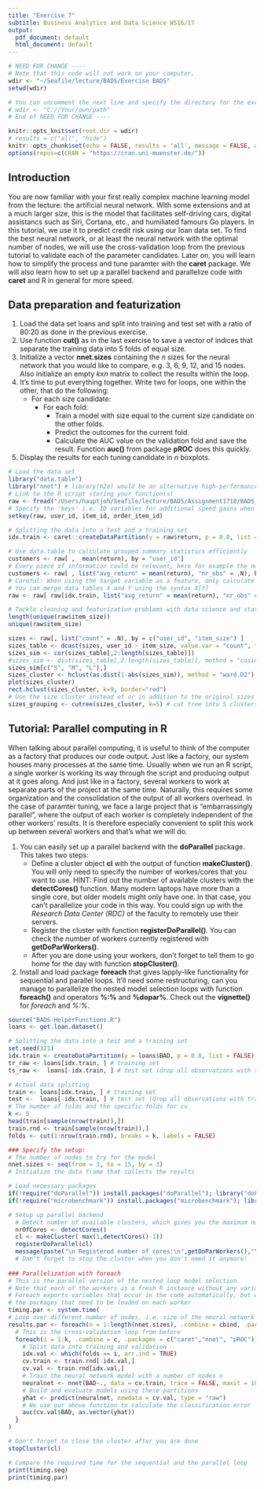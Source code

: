```yaml
---
title: "Exercise 7"
subtitle: Business Analytics and Data Science WS16/17
output:
  pdf_document: default
  html_document: default
---
```


```r
# NEED FOR CHANGE ---- 
# Note that this code will not work on your computer. 
wdir <- "~/Seafile/lecture/BADS/Exercise BADS"
setwd(wdir)

# You can uncomment the next line and specify the directory for the exercise on your computer
# wdir <- "C://Your/own/path"
# End of NEED FOR CHANGE ----

knitr::opts_knit$set(root.dir = wdir)
# results = c("all", "hide")
knitr::opts_chunk$set(echo = FALSE, results = 'all', message = FALSE, warning = FALSE, fig.keep = 'all', cache = FALSE)
options(repos=c(CRAN = "https://cran.uni-muenster.de/"))
```

## Introduction
You are now familiar with your first really complex machine learning model from the lecture: the artificial neural network. With some extensions and at a much larger size, this is the model that facilitates self-driving cars, digital assistancs such as Siri, Cortana, etc., and humiliated famours Go players. In this tutorial, we use it to predict credit risk using  our loan data set. To find the best neural network, or at least the neural network with the optimal number of nodes, we will use the cross-validation loop from the previous tutorial to validate each of the parameter candidates.
Later on, you will learn how to simplify the process and tune paramter with the **caret** package. We will also learn how to set up a parallel backend and parallelize code with **caret** and R in general for more speed.

## Data preparation and featurization

1. Load the data set loans and split into training and test set with a ratio of 80:20 as done in the previous exercise. 
2. Use function **cut()** as in the last exercise to save a vector of indices that separate the training data into 5 folds of equal size.
3. Initialize a vector **nnet.sizes** containing the *n* sizes for the neural network that you would like to compare, e.g. 3, 6, 9, 12, and 15 nodes. Also initialize an empty *k*x*n* matrix to collect the results within the loop.
4. It's time to put everything together. Write two for loops, one within the other, that do the following:    
    - For each size candidate:
        - For each fold:
            - Train a model with size equal to the current size candidate on the other folds.
            - Predict the outcomes for the current fold.
            - Calculate the AUC value on the validation fold and save the result. Function **auc()** from package **pROC** does this quickly.
5. Display the results for each tuning candidate in *n* boxplots.

```r
# Load the data set 
library("data.table")
library("nnet") # library(h2o) would be an alternative high-performance package
# Link to the R script storing your function(s)
raw <- fread("/Users/hauptjoh/Seafile/lecture/BADS/Assignment1718/BADS_WS1718_known.csv")
# Specify the 'keys' i.e. ID variables for additional speed gains when merging or sorting
setkey(raw, user_id, item_id, order_item_id)

# Splitting the data into a test and a training set 
idx.train <- caret::createDataPartition(y = raw$return, p = 0.8, list = FALSE) # Draw a random, stratified sample including p percent of the data

# Use data.table to calculate grouped summary statistics efficiently
customers <- raw[ ,  mean(return), by = "user_id"]
# Every piece of information could be relevant, here for example the number of times a customer came back
customers <- raw[ , list("avg_return" = mean(return), "nr_obs" = .N), by = "user_id"]
# Careful: When using the target variable as a feature, only calculate it on the training data
# You can merge data tables X and Y using the syntax X[Y]
raw <- raw[ raw[idx.train, list("avg_return" = mean(return), "nr_obs" = .N), by = "user_id"]]

# Tackle cleaning and featurization problems with data science and statistics
length(unique(raw$item_size))
unique(raw$item_size)

sizes <- raw[, list("count" = .N), by = c("user_id", "item_size") ]
sizes_table <- dcast(sizes, user_id ~ item_size, value.var = "count", fill = 0)
sizes_sim <- cor(sizes_table[,2:length(sizes_table)])
#sizes_sim <- dist(sizes_table[,2:length(sizes_table)], method = "cosine")
sizes_sim[c("S", "M", "L"),]
sizes_cluster <- hclust(as.dist(1-abs(sizes_sim)), method = "ward.D2")
plot(sizes_cluster)
rect.hclust(sizes_cluster, k=9, border="red")
# Use the size cluster instead of or in addition to the original sizes
sizes_grouping <- cutree(sizes_cluster, k=5) # cut tree into 5 clusters

```

## Tutorial: Parallel computing in R
When talking about parallel computing, it is useful to think of the computer as a factory that produces our code output. Just like a factory, our system houses many processes at the same time. Usually when we run an R script, a single worker is working its way through the script and producing output at it goes along. And just like in a factory, several workers to work at separate parts of the project at the same time. Naturally, this requires some organization and the consolidation of the output of all workers overhead.
In the case of paramter tuning, we face a large project that is "embarrassingly parallel", where the output of each worker is completely independent of the other workers' results. It is therefore especially convenient to split this work up between several workers and that's what we will do.

1. You can easily set up a parallel backend with the **doParallel** package. This takes two steps:      
    - Define a cluster object **cl** with the output of function **makeCluster()**. You will only need to specify the number of workes/cores that you want to use. HINT: Find out the number of available clusters with the **detectCores()** function. Many modern laptops have more than a single core, but older models might only have one. In that case, you can't parallelize your code in this way. You could sign up with the *Research Data Center (RDC)* of the faculty to remotely use their servers.
    - Register the cluster with function **registerDoParallel()**. You can check the number of workers currently registered with **getDoParWorkers()**.
    - After you are done using your workers, don't forget to tell them to go home for the day with function **stopCluster()**.
2. Install and load package **foreach** that gives lapply-like functionality for sequential and parallel loops. It'll need some restructuring, can you manage to parallelize the nested model selection loops with function **foreach()** and operators **%:%** and **%dopar%**. Check out the **vignette()** for *foreach* and *%:%*.

```r
source("BADS-HelperFunctions.R")
loans <- get.loan.dataset()

# Splitting the data into a test and a training set 
set.seed(321)
idx.train <- createDataPartition(y = loans$BAD, p = 0.8, list = FALSE) # Draw a random, stratified sample including p percent of the data
tr_raw <- loans[idx.train, ] # training set
ts_raw <-  loans[-idx.train, ] # test set (drop all observations with train indeces)

# Actual data splitting
train <- loans[idx.train, ] # training set
test <-  loans[-idx.train, ] # test set (drop all observations with train indeces)
# The number of folds and the specific folds for cv
k <- 5
head(train[sample(nrow(train)),])
train.rnd <- train[sample(nrow(train)),]
folds <- cut(1:nrow(train.rnd), breaks = k, labels = FALSE)

### Specify the setup:
# The number of nodes to try for the model
nnet.sizes <- seq(from = 3, to = 15, by = 3)
# Initialize the data frame that collects the results

# Load necessary packages
if(!require("doParallel")) install.packages("doParallel"); library("doParallel") # load the package
if(!require("microbenchmark")) install.packages("microbenchmark"); library("microbenchmark") # load the package

# Setup up parallel backend
  # Detect number of available clusters, which gives you the maximum number of "workers" your computer has
  nrOfCores <- detectCores()
  cl <- makeCluster( max(1,detectCores()-1))
  registerDoParallel(cl)
  message(paste("\n Registered number of cores:\n",getDoParWorkers(),"\n"))
  # Don't forget to stop the cluster when you don't need it anymore!
  
### Parallelization with foreach
# This is the parallel version of the nested loop model selection.
# Note that each of the workers is a fresh R instance without any variables or loaded packages
# Foreach exports variables that occur in the code automatically, but we need to specify
# the packages that need to be loaded on each worker
timing.par <- system.time(
# Loop over different number of nodes, i.e. size of the neural network
results.par <- foreach(n = 1:length(nnet.sizes), .combine = cbind, .packages = c("caret", "nnet", "pROC")) %:%
  # This is the cross-validation loop from before
  foreach(i = 1:k, .combine = c, .packages = c("caret","nnet", "pROC")) %dopar%{
    # Split data into training and validation
    idx.val <- which(folds == i, arr.ind = TRUE)
    cv.train <- train.rnd[-idx.val,]
    cv.val <- train.rnd[idx.val,]
    # Train the neural network model with a number of nodes n
    neuralnet <- nnet(BAD~., data = cv.train, trace = FALSE, maxit = 1000, size = nnet.sizes[n])
    # Build and evaluate models using these partitions
    yhat <- predict(neuralnet, newdata = cv.val, type = "raw")
    # We use our above function to calculate the classification error
    auc(cv.val$BAD, as.vector(yhat))
  }
)

# Don't forget to close the cluster after you are done
stopCluster(cl)

# Compare the required time for the sequential and the parallel loop
print(timing.seq)
print(timing.par)
```
